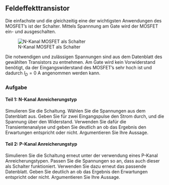 ## Feldeffekttransistor

Die einfachste und die gleichzeitig eine der wichtigsten Anwendungen des MOSFET's ist der Schalter. Mittels Spannnung am Gate wird der MOSFET ein- und ausgeschalten.

![N-Kanal MOSFET als Schalter](Grafiken/NChannelenhancementSwitch){#fig-n-Channel_switch}

Die notwendigen und zulässigen Spannungen sind aus dem Datenblatt des gewählten Transistors zu entnehmen. Am Gate wird kein Vorwiderstand benötigt, da der Eingangswiderstand des MOSFET's sehr hoch ist und dadurch $I_D = 0 \ \mathrm{A}$ angenommen werden kann.  

### Aufgabe

#### Teil 1: N-Kanal Anreicherungstyp
Simulieren Sie die Schaltung. Wählen Sie die Spannungen aus dem Datenblatt aus. Geben Sie für zwei Eingangspulse den Strom durch, und die Spannung über den Widerstand.
Verwenden Sie dafür die Transientenanalyse und geben Sie deutlich an ob das Ergebnis den Erwartungen entspricht oder nicht. Argumentieren Sie Ihre Aussage.

#### Teil 2: P-Kanal Anreicherungstyp
Simulieren Sie die Schaltung erneut unter der verwendung eines P-Kanal Anreicherungstypen. Passen Sie die Spannungen so an, dass auch dieser als Schalter funktioniert. Verwenden Sie dazu erneut das passende Datenblatt.
Geben Sie deutlich an ob das Ergebnis den Erwartungen entspricht oder nicht. Argumentieren Sie Ihre Aussage.
